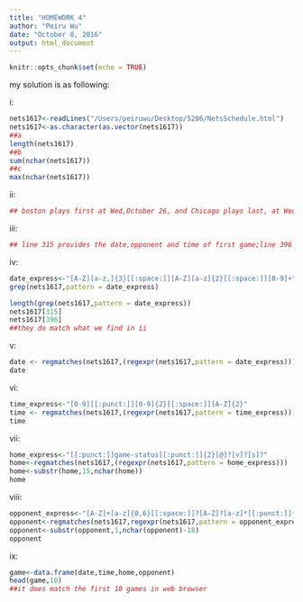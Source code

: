 ```yaml
---
title: "HOMEWORK 4"
author: "Peiru Wu"
date: "October 8, 2016"
output: html_document
---
```


```r
knitr::opts_chunk$set(echo = TRUE)
```
my solution is as following:

i:
```r
nets1617<-readLines("/Users/peiruwu/Desktop/5206/NetsSchedule.html")
nets1617<-as.character(as.vector(nets1617))
##a
length(nets1617)
##b
sum(nchar(nets1617))
##c
max(nchar(nets1617))
```
ii:
```r
## boston plays first at Wed,October 26, and Chicago plays last, at Wed,April 12.
```
iii:
```r
## line 315 provides the date,opponent and time of first game;line 396 provides the the date, opponent and time of the final game
```
iv:
```r
date_express<-"[A-Z][a-z,]{3}[[:space:]][A-Z][a-z]{2}[[:space:]][0-9]+"
grep(nets1617,pattern = date_express)

length(grep(nets1617,pattern = date_express))
nets1617[315]
nets1617[396]
##they do match what we find in ii
```
v:
```r

date <- regmatches(nets1617,(regexpr(nets1617,pattern = date_express)))
date
```
vi:
```r
time_express<-"[0-9][[:punct:]][0-9]{2}[[:space:]][A-Z]{2}"
time <- regmatches(nets1617,(regexpr(nets1617,pattern = time_express)))
time
```
vii:
```r
home_express<-"[[:punct:]]game-status[[:punct:]]{2}[@]?[v]?[s]?" 
home<-regmatches(nets1617,(regexpr(nets1617,pattern = home_express)))
home<-substr(home,15,nchar(home))
home
```
viii:
```r
opponent_express<-"[A-Z]+[a-z]{0,6}[[:space:]]?[A-Z]?[a-z]*[[:punct:]]{2}[a][[:punct:]]{3}[l][i][[:punct:]]{3}[u][l][[:punct:]]{3}[t][d]"
opponent<-regmatches(nets1617,regexpr(nets1617,pattern = opponent_express))
opponent<-substr(opponent,1,nchar(opponent)-18)
opponent
```
ix:
```r
game<-data.frame(date,time,home,opponent)
head(game,10)
##it does match the first 10 games in web browser
```
